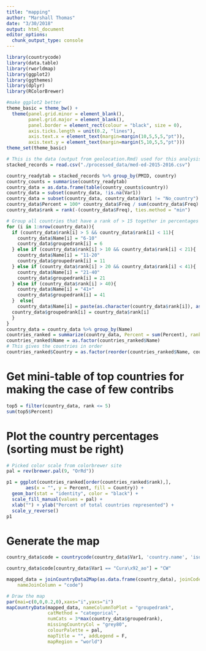 ```yaml
---
title: "mapping"
author: "Marshall Thomas"
date: "3/30/2018"
output: html_document
editor_options: 
  chunk_output_type: console
---
```


```r
library(countrycode)
library(data.table)
library(rworldmap)
library(ggplot2)
library(ggthemes)
library(dplyr)
library(RColorBrewer)

#make ggplot2 better
theme_basic = theme_bw() +
  theme(panel.grid.minor = element_blank(),
        panel.grid.major = element_blank(),
        panel.border = element_rect(colour = "black", size = 0),
        axis.ticks.length = unit(0.2, "lines"),
        axis.text.x = element_text(margin=margin(10,5,5,5,"pt")),
        axis.text.y = element_text(margin=margin(5,10,5,5,"pt")))
theme_set(theme_basic)
```


```r
# This is the data (output from geolocation.Rmd) used for this analysis
stacked_records = read.csv("./processed_data/med-ed-2015-2016.csv")
```


```r
country_readytab = stacked_records %>% group_by(PMID, country)
country_counts = summarise(country_readytab)
country_data = as.data.frame(table(country_counts$country))
country_data = subset(country_data, !is.na(Var1))
country_data = subset(country_data, country_data$Var1 != "No_country")
country_data$Percent = 100* country_data$Freq / sum(country_data$Freq)
country_data$rank = rank(-(country_data$Freq), ties.method = "min")

# Group all countries that have a rank of > 15 together in percentages
for (i in 1:nrow(country_data)){
  if (country_data$rank[i] > 5 && country_data$rank[i] < 11){
    country_data$Name[i] = "6-10"
    country_data$groupedrank[i] = 6
  } else if (country_data$rank[i] > 10 && country_data$rank[i] < 21){
    country_data$Name[i] = "11-20"
    country_data$groupedrank[i] = 11
  } else if (country_data$rank[i] > 20 && country_data$rank[i] < 41){
    country_data$Name[i] = "21-40"
    country_data$groupedrank[i] = 21
  } else if (country_data$rank[i] > 40){
    country_data$Name[i] = "41+"
    country_data$groupedrank[i] = 41
  }  else{
    country_data$Name[i] = paste(as.character(country_data$rank[i]), as.character(country_data$Var1[i]), sep = " - ")
  country_data$groupedrank[i] = country_data$rank[i]
  }
}
country_data = country_data %>% group_by(Name)
countries_ranked = summarize(country_data, Percent = sum(Percent), rank = mean(rank))
countries_ranked$Name = as.factor(countries_ranked$Name)
# This gives the countries in order
countries_ranked$Country = as.factor(reorder(countries_ranked$Name, countries_ranked$rank))
```

# Get mini-table of top countries for making the case of few contribs
```r
top5 = filter(country_data, rank <= 5)
sum(top5$Percent)
```


# Plot the country percentages (sorting must be right)
```r
# Picked color scale from colorbrewer site 
pal = rev(brewer.pal(9, "OrRd"))

p1 = ggplot(countries_ranked[order(countries_ranked$rank),], 
       aes(x = "", y = Percent, fill = Country)) +
  geom_bar(stat = "identity", color = "black") +
  scale_fill_manual(values = pal) +
  xlab("") + ylab("Percent of total countries represented") +
  scale_y_reverse()
p1
```

# Generate the map
```r
country_data$code = countrycode(country_data$Var1, 'country.name', 'iso2c') 

country_data$code[country_data$Var1 == "Cura\x92_ao"] = "CW"

mapped_data = joinCountryData2Map(as.data.frame(country_data), joinCode = "ISO2", 
    nameJoinColumn = "code")

# Draw the map
par(mai=c(0,0,0.2,0),xaxs="i",yaxs="i")
mapCountryData(mapped_data, nameColumnToPlot = "groupedrank", 
               catMethod = "categorical",
               numCats = 3*max(country_data$groupedrank),
               missingCountryCol = "grey80",
               colourPalette = pal,
               mapTitle = "", addLegend = F,
               mapRegion = "world")
```